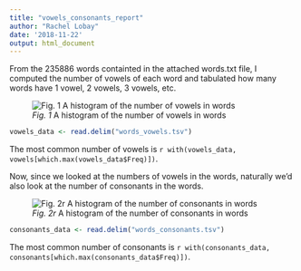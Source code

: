 ```yaml
---
title: "vowels_consonants_report"
author: "Rachel Lobay"
date: '2018-11-22'
output: html_document
---
```


From the  235886 words containted in the attached words.txt file, I computed the number of vowels of each word and tabulated how many words have 1 vowel, 2 vowels, 3 vowels, etc.


![*Fig. 1* A histogram of the number of vowels in words](words_vowels.png)

```r
vowels_data <- read.delim("words_vowels.tsv")
```

The most common number of vowels is `r with(vowels_data, vowels[which.max(vowels_data$Freq)])`.


Now, since we looked at the numbers of vowels in the words, naturally we'd also look at the number of consonants in the words. 

![*Fig. 2r* A histogram of the number of consonants in words](words_consonants.png)

```r
consonants_data <- read.delim("words_consonants.tsv")
```

The most common number of consonants is `r with(consonants_data, consonants[which.max(consonants_data$Freq)])`.
